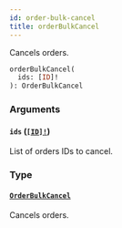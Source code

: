 ```yaml
---
id: order-bulk-cancel
title: orderBulkCancel
---
```


Cancels orders.

```graphql
orderBulkCancel(
  ids: [ID]!
): OrderBulkCancel

```

### Arguments

#### `ids` ([`[ID]!`](/api-reference/scalars/id.mdx))

List of orders IDs to cancel.

### Type

#### [`OrderBulkCancel`](/api-reference/objects/order-bulk-cancel.mdx)

Cancels orders.
